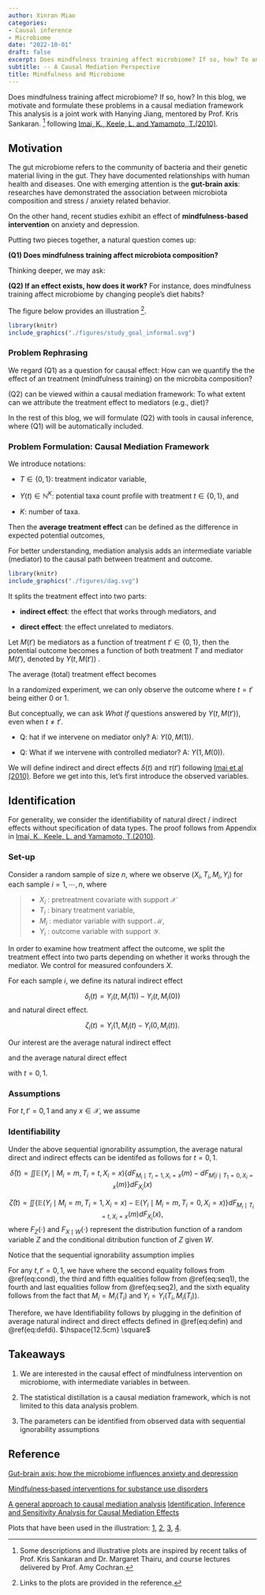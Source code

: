 ```yaml
---
author: Xinran Miao
categories:
- Causal inference
- Microbiome
date: "2022-10-01"
draft: false
excerpt: Does mindfulness training affect microbiome? If so, how? To answer these questions, we motivate and formulate these problems in a causal mediation framework. 
subtitle: -- A Causal Mediation Perspective
title: Mindfulness and Microbiome
---
```


Does mindfulness training affect microbiome? If so, how? In this blog, we motivate and formulate these problems in a causal mediation framework This analysis is a joint work with Hanying Jiang, mentored by Prof. Kris Sankaran. ^[Some descriptions and illustrative plots are inspired by recent talks of Prof. Kris Sankaran and Dr. Margaret Thairu, and course lectures delivered by Prof. Amy Cochran.] following [Imai, K., Keele, L. and Yamamoto, T.(2010)](https://doi.org/10.1214/10-STS321).


## Motivation

The gut microbiome refers to the community of bacteria and their genetic material living in the gut.
They have documented relationships with human health and diseases. One with emerging attention is the **gut-brain axis**: researches have demonstrated the association between microbiota composition and stress / anxiety related behavior.

On the other hand, recent studies exhibit an effect of **mindfulness-based intervention** on anxiety and depression.

Putting two pieces together, a natural question comes up:

**(Q1) Does mindfulness training affect microbiota composition?**

Thinking deeper, we may ask:

**(Q2) If an effect exists, how does it work?** For instance, does mindfulness training affect microbiome by changing people's diet habits?

The figure below provides an illustration ^[Links to the plots are provided in the reference.].
```r
library(knitr)
include_graphics("./figures/study_goal_informal.svg")
``` 



### Problem Rephrasing

We regard (Q1) as a question for causal effect: How can we quantify the the effect of an treatment (mindfulness training) on the microbita composition?

(Q2) can be viewed within a causal mediation framework: To what extent can we attribute the treatment effect to mediators (e.g., diet)?


In the rest of this blog, we will formulate (Q2) with tools in causal inference, where (Q1) will be automatically included.

### Problem Formulation: Causal Mediation Framework

We introduce notations:

- $T\in\{0, 1\}$: treatment indicator variable,

- $Y(t)\in\mathbb{N}^K$: potential taxa count profile with treatment $t\in\{0,1\}$, and

- $K$: number of taxa. 

Then the **average treatment effect** can be defined as the difference in expected potential outcomes,
\begin{align*}
    \mathbb{E}[Y(1)] - \mathbb{E}[Y(0)].
\end{align*}


For better understanding, mediation analysis adds an intermediate variable (mediator) to the causal path between treatment and outcome. 

```r
library(knitr)
include_graphics("./figures/dag.svg")
``` 


It splits the treatment effect into two parts: 

- **indirect effect**: the effect that works through mediators, and 

- **direct effect**: the effect unrelated to mediators. 

Let $M(t')$ be mediators as a function of treatment $t'\in\{0,1\}$, then the potential outcome becomes a function of both treatment $T$ and mediator $M(t')$, denoted by $Y(t, M(t'))$ \footnote{For simplicity, we omit the dependency of $M$ and $Y$ on $X$ in notations. The rigorous notations are $M(x,t')$ and $Y(x, t, M(x, t'))$.}. 


The average (total) treatment effect becomes
\begin{align*}
    \mathbb{E}[Y(1, M(1))] - \mathbb{E}[Y(0, M(0))].
\end{align*}

In a randomized experiment, we can only observe the outcome where $t=t'$ being either $0$ or $1$. 

But conceptually, we can ask *What If* questions answered by $Y(t, M(t'))$, even when $t\not=t'$.

- Q: hat if we intervene on mediator only? A: $Y(0, M(1))$.

- Q: What if we intervene with controlled mediator? A: $Y(1, M(0))$.




We will define indirect and direct effects $\delta(t)$ and $\tau(t')$ following [Imai et al (2010)](https://doi.org/10.1037/a0020761). Before we get into this, let's first introduce the observed variables.



## Identification

For generality, we consider the identifiability of natural direct / indirect effects without specification of data types. The proof follows from Appendix in [Imai, K., Keele, L. and Yamamoto, T.(2010)](https://doi.org/10.1214/10-STS321).

### Set-up
Consider a random sample of size $n$, where we observe $(X_i, T_i,M_i, Y_i)$ for each sample $i=1,\cdots,n$, where

> * $X_i$ : pretreatment covariate with support $\mathcal{X}$
> * $T_i$ : binary treatment variable,
> * $M_i$ : mediator variable with support $\mathcal{M}$,
> * $Y_i$ : outcome variable with support $\mathcal{Y}$.

In order to examine how treatment affect the outcome, we split the treatment effect into two parts depending on whether it works through the mediator. We control for measured confounders $X$.

For each sample $i$, we define its natural indirect effect 

$$\delta_i(t) = Y_i(t,M_i(1)) - Y_i(t,M_i(0))$$
and natural direct effect.

$$\zeta_i(t) = Y_i(1,M_i(t) - Y_i(0,M_i(t)).$$

Our interest are the average natural indirect effect

\begin{equation} 
  \bar\delta(t) = \mathbb{E}[Y_i(t,M_i(1)) - Y_i(t,M_i(0))]
  (\#eq:defin)
\end{equation} 



and the average natural direct effect 
\begin{equation} 
  \bar\zeta(t) = \mathbb{E}[Y(1, M(t)) - Y(0, M(t))]
  (\#eq:defdi)
\end{equation} 

with $t=0,1$. 




         

### Assumptions

For $t,t'=0,1$ and any $x\in\mathcal{X}$, we assume

\begin{equation} 
  \{Y_i(t',m), M_i(t)\}\perp T_i\mid X_i=x
  (\#eq:seq1)
\end{equation} 

\begin{equation}
 Y_i(t'm) \perp M_i(t)\mid T_i=t, X_i=x
   (\#eq:seq2)
\end{equation}

\begin{equation}
\text{Pr}(T_i=t\mid X_i=x)>0, \mathbb{P}(M_i(t)=m\mid T_i=t,X_i=x)>0
   (\#eq:positivity)
\end{equation}








### Identifiability
::: {.theorem}
${}$
Under the above sequential ignorability assumption, the average natural direct and indirect effects can be identifed as follows for $t=0,1$.

$$\bar\delta(t) = \iint\mathbb{E}(Y_i\mid M_i=m, T_i=t,X_i=x)\{dF_{M_i\mid T_i=1,X_i=x}(m) - dF_{M|i\mid T_1=0,X_i=x}(m)\}dF_{X_i}(x)$$

$$\bar\zeta(t) = \iint\{\mathbb{E}(Y_i\mid M_i=m,T_i=1,X_i=x)-\mathbb{E}(Y_i\mid M_i=m,T_i=0,X_i=x)\}dF_{M_i\mid T_i=t,X_i=x}(m)dF_{X_i}(x),$$
where $F_Z(\cdot)$ and $F_{X\mid W}(\cdot)$ represent the distribution function of a random variable $Z$ and the conditional ditribution function of $Z$ given $W$.
\hspace{12.5cm} 
:::



::: {.proof}
${}$
Notice that the sequential ignorability assumption implies



\begin{equation} 
  Y_i(t',m)\perp T_i\mid M_i(t)=m', X_i=x
  (\#eq:cond)
\end{equation} 



For any $t,t'=0,1$, we have 
\begin{align*}
\mathbb{E}(Y_i(t, M_i(t'))\mid X_i=x) &= \int\mathbb{E}(Y_i(t,m)\mid M_i(t')=m, X_i=x)dF_{M_i(t')\mid X_i=x}(m) \\
&=\int \mathbb{E}(Y_i(t,m)\mid M_i(t')=m,T_i=t',X_i=x)dF_{M_i(t')\mid X_i=x}(m)\\
&= \int\mathbb{E}(Y_i(t,m)\mid T_i=t', X_i=x)dF_{M_i(t')\mid X_i=x}(m)\\
&=\int\mathbb{E}(Y_i(t,m)\mid T_i=t, X_i=x)dF_{M_i(t')\mid T_i=t',X_i=x}(m)\\
&=\int\mathbb{E}(Y_i(t,m)\mid M_i(t)=m,T_i=t,X_i=x)dF_{M_i(t')\mid T_i=t',X_i=x}(m)\\
&=\int \mathbb{E}(Y_i\mid M_i=m, T_i=t, X_i=x)dF_{M_i(t')\mid T_i=t',X_i=x}(m)\\
&=\int\mathbb{E}(Y_i\mid M_i=m, T_i=t,X_i=x)dF_{M_i\mid T_i=t',X_i=x}(m),
\end{align*}
where the second equality follows from \@ref(eq:cond), the third and fifth equalities follow from \@ref(eq:seq1), the fourth and last equalities follow from \@ref(eq:seq2), and the sixth equality follows from the fact that $M_i=M_i(T_i)$ and $Y_i=Y_i(T_i, M_i(T_i))$.

Therefore, we have 
\begin{align*}
\mathbb{E}(Y_i(t,M_i(t')))=\iint \mathbb{E}(Y_i\mid M_i=m,T_i=t,X_i=x)dF_{M_i\mid T_i=t',X_i=x}(m)dF_{X_i}(x)
\end{align*}
Identifiability follows by plugging in the definition of average natural indirect and direct effects defined in \@ref(eq:defin) and \@ref(eq:defdi).
$\hspace{12.5cm} \square$
:::


## Takeaways

1. We are interested in the causal effect of mindfulness intervention on microbiome, with intermediate variables in between.

2. The statistical distillation is a causal mediation framework, which is not limited to this data analysis problem.

3. The parameters can be identified from observed data with sequential ignorability assumptions


## Reference



[Gut-brain axis: how the microbiome influences anxiety and depression](https://doi.org/10.1016/j.tins.2013.01.005)

[Mindfulness‐based interventions for substance use disorders](https://doi.org/10.1002/14651858.CD011723.pub2)

[A general approach to causal mediation analysis](https://doi.org/10.1037/a0020761)
[Identification, Inference and Sensitivity Analysis for Causal Mediation Effects](https://doi.org/10.1214/10-STS321)

Plots that have been used in the illustration: [1](https://www.livescience.com/why-a-balanced-diet-is-important), [2](https://www.spd.org.sg/are_you_getting_quality_sleep/), [3](https://angioedemanews.com/news/test-of-c1-inhibitor-activity-on-dried-blood-spots-may-be-simple-way-to-diagnose-hae/), [4](https://www.verywellmind.com/is-it-normal-anxiety-or-an-anxiety-disorder-2584401).
